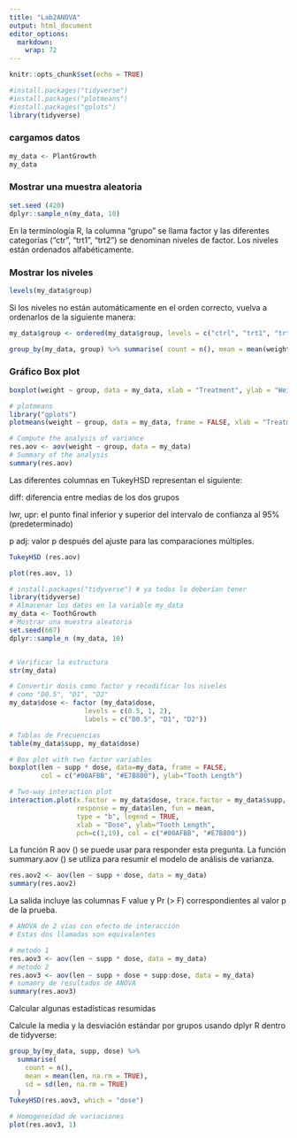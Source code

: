 ```yaml
---
title: "Lab2ANOVA"
output: html_document
editor_options: 
  markdown: 
    wrap: 72
---
```


```r
knitr::opts_chunk$set(echo = TRUE)
```

```r
#install.packages("tidyverse")
#install.packages("plotmeans")
#install.packages("gplots")
library(tidyverse)
```

### cargamos datos

```r
my_data <- PlantGrowth
my_data
```

### Mostrar una muestra aleatoria

```r
set.seed (420)
dplyr::sample_n(my_data, 10)
```

En la terminología R, la columna "grupo" se llama factor y las
diferentes categorías ("ctr", "trt1", "trt2") se denominan niveles de
factor. Los niveles están ordenados alfabéticamente.

### Mostrar los niveles

```r
levels(my_data$group)
```

Si los niveles no están automáticamente en el orden correcto, vuelva a
ordenarlos de la siguiente manera:

```r
my_data$group <- ordered(my_data$group, levels = c("ctrl", "trt1", "trt2"))

group_by(my_data, group) %>% summarise( count = n(), mean = mean(weight, na.rm = TRUE), sd = sd(weight, na.rm = TRUE) )
```

### Gráfico Box plot

```r
boxplot(weight ~ group, data = my_data, xlab = "Treatment", ylab = "Weight", frame = FALSE, col = c("#00AFBB", "#E7B800", "#FC4E07")) 
```

```r
# plotmeans 
library("gplots") 
plotmeans(weight ~ group, data = my_data, frame = FALSE, xlab = "Treatment", ylab = "Weight", main="Mean Plot with 95% CI")
```

```r
# Compute the analysis of variance
res.aov <- aov(weight ~ group, data = my_data)
# Summary of the analysis
summary(res.aov)
```

Las diferentes columnas en TukeyHSD representan el siguiente:

diff: diferencia entre medias de los dos grupos

lwr, upr: el punto final inferior y superior del intervalo de confianza
al 95% (predeterminado)

p adj: valor p después del ajuste para las comparaciones múltiples.

```r
TukeyHSD (res.aov)
```

```r
plot(res.aov, 1)
```

```r
# install.packages("tidyverse") # ya todos lo deberían tener
library(tidyverse)
# Almacenar los datos en la variable my_data
my_data <- ToothGrowth
# Mostrar una muestra aleatoria
set.seed(667)
dplyr::sample_n (my_data, 10)


# Verificar la estructura
str(my_data)

```

```r
# Convertir dosis como factor y recodificar los niveles
# como "D0.5", "D1", "D2"
my_data$dose <- factor (my_data$dose,
                   levels = c(0.5, 1, 2),
                   labels = c("D0.5", "D1", "D2"))

# Tablas de Frecuencias
table(my_data$supp, my_data$dose)

# Box plot with two factor variables
boxplot(len ~ supp * dose, data=my_data, frame = FALSE, 
        col = c("#00AFBB", "#E7B800"), ylab="Tooth Length")

# Two-way interaction plot
interaction.plot(x.factor = my_data$dose, trace.factor = my_data$supp, 
                 response = my_data$len, fun = mean, 
                 type = "b", legend = TRUE, 
                 xlab = "Dose", ylab="Tooth Length",
                 pch=c(1,19), col = c("#00AFBB", "#E7B800"))

```

La función R aov () se puede usar para responder esta pregunta. La
función summary.aov () se utiliza para resumir el modelo de análisis de
varianza.

```r
res.aov2 <- aov(len ~ supp + dose, data = my_data)
summary(res.aov2)
```

La salida incluye las columnas F value y Pr (\> F) correspondientes al
valor p de la prueba.

```r
# ANOVA de 2 vías con efecto de interacción
# Estas dos llamadas son equivalentes

# metodo 1
res.aov3 <- aov(len ~ supp * dose, data = my_data)
# metodo 2
res.aov3 <- aov(len ~ supp + dose + supp:dose, data = my_data)
# sumamry de resultados de ANOVA
summary(res.aov3)

```

Calcular algunas estadísticas resumidas

Calcule la media y la desviación estándar por grupos usando dplyr R
dentro de tidyverse:

```r
group_by(my_data, supp, dose) %>%
  summarise(
    count = n(),
    mean = mean(len, na.rm = TRUE),
    sd = sd(len, na.rm = TRUE)
  )
TukeyHSD(res.aov3, which = "dose")
```

```r
# Homogeneidad de variaciones
plot(res.aov3, 1)
```
